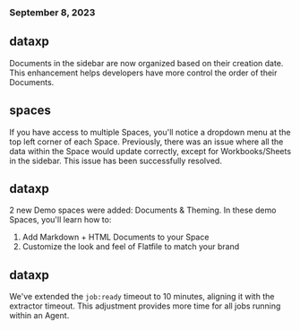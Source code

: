 ### September 8, 2023

## dataxp

Documents in the sidebar are now organized based on their creation date. This
enhancement helps developers have more control the order of their Documents.

## spaces

If you have access to multiple Spaces, you'll notice a dropdown menu at the top
left corner of each Space. Previously, there was an issue where all the data
within the Space would update correctly, except for Workbooks/Sheets in the
sidebar. This issue has been successfully resolved.

## dataxp

2 new Demo spaces were added: Documents & Theming. In these demo Spaces, you'll
learn how to:

1. Add Markdown + HTML Documents to your Space
2. Customize the look and feel of Flatfile to match your brand

## dataxp

We've extended the `job:ready` timeout to 10 minutes, aligning it with the
extractor timeout. This adjustment provides more time for all jobs running
within an Agent.
